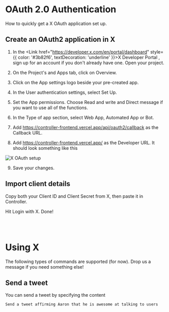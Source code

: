 
# OAuth 2.0 Authentication
How to quickly get a X OAuth application set up.

## Create an OAuth2 application in X

1. In the <Link href="https://developer.x.com/en/portal/dashboard" style={{ color: '#3b82f6', textDecoration: 'underline' }}>X Developer Portal</Link> 
, sign up for an account if you don't already have one. Open your project. 

2. On the Project's and Apps tab, click on Overview. 

3. Click on the App settings logo beside your pre-created app. 

4. In the User authentication settings, select Set Up. 

5. Set the App permissions. Choose Read and write and Direct message if you want to use all of the functions. 

6. In the Type of app section, select Web App, Automated App or Bot. 

7. Add https://controller-frontend.vercel.app/api/oauth2/callback as the Callback URL.

8. Add https://controller-frontend.vercel.app/ as the Developer URL.
It should look something like this

<Image src="/x.png" alt="X OAuth setup" width={500} height={200} />

9. Save your changes. 

## Import client details 

Copy both your Client ID and Client Secret from X, then paste it in Controller.

Hit Login with X. Done!

<br/> <br/>

# Using X

The following types of commands are supported (for now). Drop us a message if you need something else!

## Send a tweet

You can send a tweet by specifying the content
```
Send a tweet affirming Aaron that he is awesome at talking to users
```
